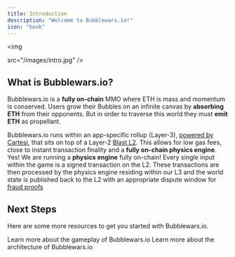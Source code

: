 ```yaml
---
title: Introduction
description: "Welcome to Bubblewars.io!"
icon: "book"
---
```


<img

src="/images/intro.jpg"
/>

## What is Bubblewars.io?
Bubblewars.io is a <b>fully on-chain</b> MMO where ETH is mass and momentum is conserved. 
Users grow their Bubbles on an infinite canvas by <b>absorbing ETH</b> from their opponents. 
But in order to traverse this world they must <b>emit ETH</b> as propellant.

Bubblewars.io runs within an app-specific rollup (Layer-3), <a target="_blank" href="https://cartesi.io/">powered by Cartesi</a>, that sits on top of a Layer-2 <a target="_blank" href="https://blast.io/en">Blast L2</a>. 
This allows for low gas fees, close to instant transaction finality and a <b>fully on-chain physics engine</b>. Yes!
We are running a <b>physics engine</b> fully on-chain!
Every single input within the game is a signed transaction on the L2. 
These transactions are then processed by the physics engine residing within our L3 and the world state is published back to the L2 with an appropriate dispute window for 
<a target="_blank" href="https://github.com/cartesi/dave">fraud proofs</a>

## Next Steps

Here are some more resources to get you started with Bubblewars.io.


<CardGroup cols={2}>
    <Card
        title="Gameplay"
        icon="gamepad"
        href="/gameplay"
    >
        Learn more about the gameplay of Bubblewars.io
    </Card>
    <Card
        title="Architecture"
        icon="unity"
        href="/architecture"
    >
        Learn more about the architecture of Bubblewars.io
    </Card>
</CardGroup>